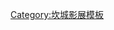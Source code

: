 {{Navbox 
|name = 一種注目最佳影片
|title = [[坎城影展]][[一種注目|一種注目單元最佳影片]]
|state = {{{state|autocollapse}}}
|bodyclass = hlist

|group1 = 1998–2009
|list1 = 
* {{link-en|殺手 (1998年電影)|Killer (1998 film)|殺手}} (1998)
* {{link-en|美麗戰爭|Beautiful People (film)}} (1999)
* {{link-en|寂寞城市|Things You Can Tell Just by Looking at Her}} (2000)
* {{link-fr|兒時之戀|Amour d'enfance}} (2001)
* {{link-th|極樂森林|สุดเสน่หา}} (2002)
* [[燦爛時光 (2003年電影)|燦爛時光]] (2003)
* {{link-fr|割禮龍鳳鬥|Moolaadé}} (2004)
* {{link-ro|拉札瑞斯古先生之死|Moartea domnului Lăzărescu}} (2005)
* [[江城夏日]] (2006)
* {{link-ro|加州夢，未完成|California Dreamin' (Nesfârșit)}} (2007)
* {{link-en|圖班嫁給我|Tulpan}} (2008)
* [[非普通教慾]] (2009)

|group2 = 2010年至今
|list2  = 
* {{link-ko|愛情，說來可笑|하하하}} (2010)
* {{link-ko|阿里郎 (電影)|아리랑 (2011년 영화)|阿里郎}} / {{link-de|瀕臨邊緣的人|Halt auf freier Strecke}} (2011)
* {{link-es|露西亞離開之後|Después de Lucía}} (2012)
* [[消失的影像]] (2013)
* [[白色上帝|忠犬追殺令]] (2014)
* [[羊男的冰島冒險]] (2015)
* {{link-fi|我生命中最快樂的一天|Hymyilevä mies (elokuva)}} (2016)
* {{link-en|正直好人|Dregs (film)}} (2017)
* [[邊境奇譚]] (2018)
* {{link-en|她們的隱藏人生|The Invisible Life of Eurídice Gusmão}} (2019)
* {{link-ru|鬆開拳頭|Разжимая кулаки}} (2021)
}}<noinclude>

{{collapsible option}}

[[Category:坎城影展模板]]
</noinclude>